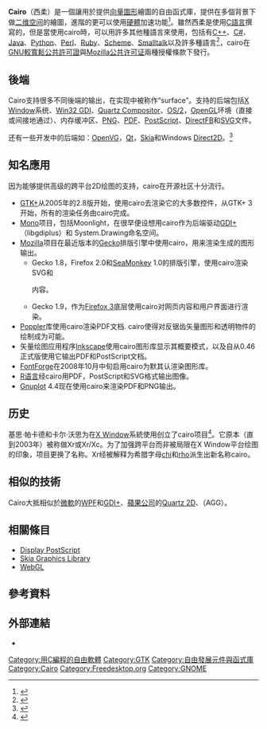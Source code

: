{{noteTA
|G1=IT
|G2=FL
}}
{{不是|开罗}}
{{Infobox software
| name                   = cairo
| logo                   = [[File:Cairo_banner_1.svg|150px]]
| author                 = [[基思·帕卡德|基思·帕卡德]]、[[卡尔·沃思|卡尔·沃思]]<ref>{{cite web |url=http://cworth.org/ |title=Carl's boring web pages |work=cworth.org |year=2013 |accessdate=11 July 2014 |archive-date=2014-05-17 |archive-url=https://web.archive.org/web/20140517030659/http://cworth.org/ |dead-url=no }}</ref>
| developer              = [[卡尔·沃思|卡尔·沃思]]、[[贝赫达德·埃斯法赫博德|贝赫达德·埃斯法赫博德]]
| programming_language   = [[C语言|C语言]]
| operating_system       = [[跨平台|跨平台]]
| genre                  = [[图形库|图形库]]
| license                = [[GNU宽通用公共许可证|GNU宽通用公共许可证]]版本2.1或是[[Mozilla公共许可证|Mozilla公共许可证]]版本1.1
| website                = 
}}

'''Cairo'''（西柔）是一個讓用於提供[[向量圖形|向量圖形]]繪圖的自由函式庫，{{lang|en|cairo}}提供在多個背景下做[[二维空间|二维空间]]的繪圖，進階的更可以使用[[電腦硬件|硬體]]加速功能<ref>{{cite web | url = http://cairographics.org/ | title = Cairo homepage | accessdate = 2010-10-30 | archive-date = 2011-02-23 | archive-url = https://web.archive.org/web/20110223042602/http://cairographics.org/ | dead-url = yes }}</ref>。雖然西柔是使用[[C語言|C語言]]撰寫的，但是當使用cairo時，可以用許多其他種語言來使用，包括有[[C++|C++]]、[[C_Sharp|C#]]、[[Java|Java]]、[[Python|Python]]、[[Perl|Perl]]、[[Ruby|Ruby]]、[[Scheme|Scheme]]、[[Smalltalk|Smalltalk]]以及許多種語言<ref>{{cite web |url=http://cairographics.org/bindings/ |title=Cairo Language Bindings |accessdate=2014-04-16 |archive-date=2011-05-17 |archive-url=https://web.archive.org/web/20110517121127/http://cairographics.org/bindings/ |dead-url=no }}</ref>，cairo在[[GNU較寬鬆公共許可證|GNU較寬鬆公共許可證]]與[[Mozilla公共许可证|Mozilla公共许可证]]兩種授權條款下發行。

==後端==
Cairo支持很多不同後端的输出，在实现中被称作“surface”。支持的后端包括[[X_Window|X Window]]系统、[[GDI|Win32 GDI]]、[[Quartz_Compositor|Quartz Compositor]]、[[OS/2|OS/2]]，[[OpenGL|OpenGL]]环境（直接或间接地通过{{tsl|en|glitz|}}）、内存缓冲区、[[PNG|PNG]]、[[PDF|PDF]]、[[PostScript|PostScript]]、[[DirectFB|DirectFB]]和[[SVG|SVG]]文件。

还有一些开发中的后端如：[[OpenVG|OpenVG]]，[[Qt|Qt]]，[[Skia_Graphics_Library|Skia]]和Windows [[Direct2D|Direct2D]]。<ref>{{cite web |url=http://www.basschouten.com/blog1.php/2009/11/22/direct2d-hardware-rendering-a-browser |title=Direct2D: Hardware Rendering a Browser |author=Bas Schouten |date=2009-11-22 |accessdate=2010-02-12 |archive-date=2010-02-10 |archive-url=https://web.archive.org/web/20100210085623/http://www.basschouten.com/blog1.php/2009/11/22/direct2d-hardware-rendering-a-browser |dead-url=no }}</ref>

==知名應用==
因为能够提供高级的跨平台2D绘图的支持，cairo在开源社区十分流行。

*[[GTK+|GTK+]]从2005年的2.8版开始，使用cairo去渲染它的大多数控件，从GTK+ 3开始，所有的渲染任务由cairo完成。
*[[Mono|Mono]]项目，包括Moonlight，在很早便设想用cairo作为后端驱动[[GDI+|GDI+]]（libgdiplus）和 System.Drawing命名空间。
*[[Mozilla|Mozilla]]项目在最近版本的[[Gecko|Gecko]]排版引擎中使用cairo，用来渲染生成的图形输出。
**Gecko 1.8，Firefox 2.0和[[SeaMonkey|SeaMonkey]] 1.0的排版引擎，使用cairo渲染SVG和<canvas>内容。
**Gecko 1.9，作为[[Firefox_3|Firefox 3]]底层使用cairo对网页内容和用户界面进行渲染。
*[[Poppler|Poppler]]库使用cairo渲染PDF文档. cairo使得对反锯齿矢量图形和透明物件的绘制成为可能。
*矢量绘图应用程序[[Inkscape|Inkscape]]使用cairo图形库显示其概要模式，以及自从0.46正式版使用它输出PDF和PostScript文档。
*[[FontForge|FontForge]]在2008年10月中旬启用cairo为默其认渲染图形库。
*[[R语言|R语言]]经cairo用PDF，PostScript和SVG格式输出图像。
*[[Gnuplot|Gnuplot]] 4.4现在使用cairo来渲染PDF和PNG输出。

==历史==
基思·帕卡德和卡尔·沃思为在[[X_Window|X Window]]系統使用创立了cairo项目<ref>{{cite web | title=Xr: Cross-device Rendering for Vector Graphics | url=http://cworth.org/~cworth/papers/xr_ols2003/html/ | accessdate=2009-06-08 | archive-date=2009-06-14 | archive-url=https://web.archive.org/web/20090614000825/http://cworth.org/~cworth/papers/xr_ols2003/html/ | dead-url=no }}</ref>。它原本（直到2003年）被称做Xr或Xr/Xc。为了加强跨平台而非被局限在X Window平台绘图的印象，项目更换了名称。Xr经被解释为希腊字母[[chi|chi]]和[[rho|rho]]派生出新名称cairo。

==相似的技術==
Cairo大抵相似於[[微軟|微軟]]的[[Windows_Presentation_Foundation|WPF]]和[[圖形設備接口|GDI+]]、[[蘋果公司|蘋果公司]]的[[Quartz_2D|Quartz 2D]]、{{tsl|en|Anti-Grain Geometry|}}（AGG）。

==相關條目==
*[[Display_PostScript|Display PostScript]]
*[[Skia_Graphics_Library|Skia Graphics Library]]
*[[WebGL|WebGL]]

==參考資料==
{{Reflist|30em}}

==外部連結==
* {{official}}

[[Category:用C編程的自由軟體|Category:用C編程的自由軟體]]
[[Category:GTK|Category:GTK]]
[[Category:自由發展元件與函式庫|Category:自由發展元件與函式庫]]
[[Category:Cairo|Category:Cairo]]
[[Category:Freedesktop.org|Category:Freedesktop.org]]
[[Category:GNOME|Category:GNOME]]

{{Freedesktop.org}}
{{GTK|state=collapsed}}